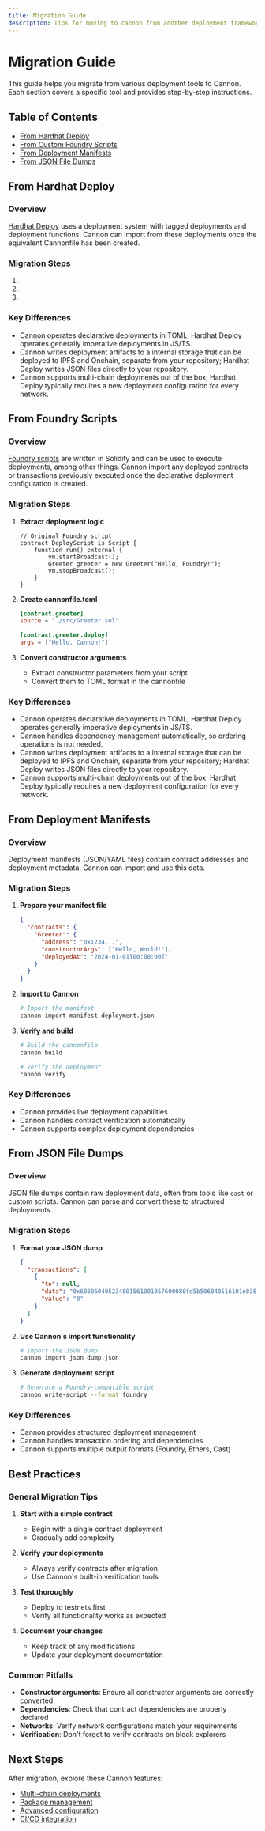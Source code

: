 ```yaml
---
title: Migration Guide
description: Tips for moving to cannon from another deployment framework
---
```


# Migration Guide

This guide helps you migrate from various deployment tools to Cannon. Each section covers a specific tool and provides step-by-step instructions.

## Table of Contents

- [From Hardhat Deploy](#from-hardhat-deploy)
- [From Custom Foundry Scripts](#from-custom-foundry-scripts)
- [From Deployment Manifests](#from-deployment-manifests)
- [From JSON File Dumps](#from-json-file-dumps)

## From Hardhat Deploy

### Overview
[Hardhat Deploy](https://www.npmjs.com/package/hardhat-deploy) uses a deployment system with tagged deployments and deployment functions. Cannon can import from these deployments once the equivalent Cannonfile has been created.

### Migration Steps

1. 

2. 

3. 

### Key Differences
- Cannon operates declarative deployments in TOML; Hardhat Deploy operates generally imperative deployments in JS/TS.
- Cannon writes deployment artifacts to a internal storage that can be deployed to IPFS and Onchain, separate from your repository; Hardhat Deploy writes JSON files directly to your repository.
- Cannon supports multi-chain deployments out of the box; Hardhat Deploy typically requires a new deployment configuration for every network.

## From Foundry Scripts

### Overview
[Foundry scripts](https://getfoundry.sh/guides/scripting-with-solidity/) are written in Solidity and can be used to execute deployments, among other things. Cannon import any deployed contracts or transactions previously executed once the declarative deployment configuration is created.

### Migration Steps

1. **Extract deployment logic**
   ```solidity
   // Original Foundry script
   contract DeployScript is Script {
       function run() external {
           vm.startBroadcast();
           Greeter greeter = new Greeter("Hello, Foundry!");
           vm.stopBroadcast();
       }
   }
   ```

2. **Create cannonfile.toml**
   ```toml
   [contract.greeter]
   source = "./src/Greeter.sol"
   
   [contract.greeter.deploy]
   args = ["Hello, Cannon!"]
   ```

3. **Convert constructor arguments**
   - Extract constructor parameters from your script
   - Convert them to TOML format in the cannonfile

### Key Differences
- Cannon operates declarative deployments in TOML; Hardhat Deploy operates generally imperative deployments in JS/TS.
- Cannon handles dependency management automatically, so ordering operations is not needed.
- Cannon writes deployment artifacts to a internal storage that can be deployed to IPFS and Onchain, separate from your repository; Hardhat Deploy writes JSON files directly to your repository.
- Cannon supports multi-chain deployments out of the box; Hardhat Deploy typically requires a new deployment configuration for every network.

## From Deployment Manifests

### Overview
Deployment manifests (JSON/YAML files) contain contract addresses and deployment metadata. Cannon can import and use this data.

### Migration Steps

1. **Prepare your manifest file**
   ```json
   {
     "contracts": {
       "Greeter": {
         "address": "0x1234...",
         "constructorArgs": ["Hello, World!"],
         "deployedAt": "2024-01-01T00:00:00Z"
       }
     }
   }
   ```

2. **Import to Cannon**
   ```bash
   # Import the manifest
   cannon import manifest deployment.json
   ```

3. **Verify and build**
   ```bash
   # Build the cannonfile
   cannon build
   
   # Verify the deployment
   cannon verify
   ```

### Key Differences
- Cannon provides live deployment capabilities
- Cannon handles contract verification automatically
- Cannon supports complex deployment dependencies

## From JSON File Dumps

### Overview
JSON file dumps contain raw deployment data, often from tools like `cast` or custom scripts. Cannon can parse and convert these to structured deployments.

### Migration Steps

1. **Format your JSON dump**
   ```json
   {
     "transactions": [
       {
         "to": null,
         "data": "0x608060405234801561001057600080fd5b506040516101e83803806101e88339818101604052810190610032919061005a565b806000819055505061007a565b60008151905061005481610063565b92915050565b6000602082840312156100705761006f61005e565b5b600061007e8482850161004b565b91505092915050565b6100a08161008d565b81146100ab57600080fd5b50565b6100b7816100a0565b81146100c257600080fd5b5056fea2646970667358221220...",
         "value": "0"
       }
     ]
   }
   ```

2. **Use Cannon's import functionality**
   ```bash
   # Import the JSON dump
   cannon import json dump.json
   ```

3. **Generate deployment script**
   ```bash
   # Generate a Foundry-compatible script
   cannon write-script --format foundry
   ```

### Key Differences
- Cannon provides structured deployment management
- Cannon handles transaction ordering and dependencies
- Cannon supports multiple output formats (Foundry, Ethers, Cast)

## Best Practices

### General Migration Tips

1. **Start with a simple contract**
   - Begin with a single contract deployment
   - Gradually add complexity

2. **Verify your deployments**
   - Always verify contracts after migration
   - Use Cannon's built-in verification tools

3. **Test thoroughly**
   - Deploy to testnets first
   - Verify all functionality works as expected

4. **Document your changes**
   - Keep track of any modifications
   - Update your deployment documentation

### Common Pitfalls

- **Constructor arguments**: Ensure all constructor arguments are correctly converted
- **Dependencies**: Check that contract dependencies are properly declared
- **Networks**: Verify network configurations match your requirements
- **Verification**: Don't forget to verify contracts on block explorers

## Next Steps

After migration, explore these Cannon features:

- [Multi-chain deployments](/guides/multi-chain)
- [Package management](/guides/packages)
- [Advanced configuration](/guides/advanced)
- [CI/CD integration](/guides/ci-cd)
